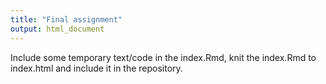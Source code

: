 ```yaml
---
title: "Final assignment"
output: html_document
---
```


Include some temporary text/code in the index.Rmd, knit the index.Rmd to index.html and include it in the repository.